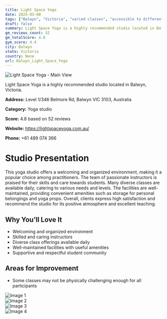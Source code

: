 ```yaml
---
title: Light Space Yoga
date: 2025-03-08
tags: ["Balwyn", "Victoria", "varied classes", "accessible to different levels", "welcoming atmosphere", "organized facilities", "Balwyn"]  
draft: false
summary: Light Space Yoga is a highly recommended studio located in Balwyn, Victoria.
gm_reviews_count: 52
gm_totalScore: 4.8
gym_score: 4.4
city: Balwyn
state: Victoria
country: None
url: Balwyn_Light_Space_Yoga
---
```


<div className="aspect-[16/9] relative my-8">
  <img 
    src="https://lh5.googleusercontent.com/p/AF1QipPosOY0qUDAEGeRYziVeqqEjA5_F8odT4o0RHPh=w1920-h1080-k-no"
    alt="Light Space Yoga - Main View"
    className="object-cover absolute inset-0 w-full h-full rounded-lg"
  />
</div>

Light Space Yoga is a highly recommended studio located in Balwyn, Victoria.

**Address:** Level 1/346 Belmore Rd, Balwyn VIC 3103, Australia

**Category:** Yoga studio

**Score:** 4.8 based on 52 reviews

**Website:** https://lightspaceyoga.com.au/

**Phone:** +61 489 074 366

# Studio Presentation

This yoga studio offers a welcoming and organized environment, making it a popular choice among practitioners. The team of passionate instructors is praised for their skills and care towards students. Many diverse classes are available daily, catering to various needs and levels. The facilities are well-maintained, providing convenient amenities such as storage for personal belongings and yoga props. Overall, clients express high satisfaction and recommend the studio for its positive atmosphere and excellent teaching.

## Why You'll Love It

- Welcoming and organized environment
- Skilled and caring instructors
- Diverse class offerings available daily
- Well-maintained facilities with useful amenities
- Supportive and respectful student community

## Areas for Improvement

- Some classes may not be physically challenging enough for all participants

<div className="grid grid-cols-1 xl:grid-cols-2 gap-4 my-8">
<div className="aspect-[4/3] relative"><img src="https://lh3.googleusercontent.com/p/AF1QipN-ZL8Q_hU3h1nmM78aeP86dgzco4pDkdUJio5D=w1920-h1080-k-no" alt="Image 1" className="object-cover absolute inset-0 w-full h-full rounded-lg" /></div>
<div className="aspect-[4/3] relative"><img src="https://lh5.googleusercontent.com/p/AF1QipN5McCi3BucvjBpJm8l-0WT-nQ353m07o0r-4YS=w1920-h1080-k-no" alt="Image 2" className="object-cover absolute inset-0 w-full h-full rounded-lg" /></div>
<div className="aspect-[4/3] relative"><img src="https://lh5.googleusercontent.com/p/AF1QipPtJ71UMkbxccbc2x0h9C6YH45qfmxkZZUIJcRr=w1920-h1080-k-no" alt="Image 3" className="object-cover absolute inset-0 w-full h-full rounded-lg" /></div>
<div className="aspect-[4/3] relative"><img src="https://lh5.googleusercontent.com/p/AF1QipP4Lvffd_DBNsT1hsYI6ds6pZHVEmqsgxaNZ6tY=w1920-h1080-k-no" alt="Image 4" className="object-cover absolute inset-0 w-full h-full rounded-lg" /></div>
</div>